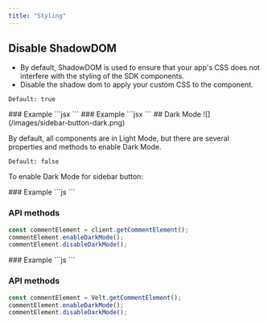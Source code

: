 ```yaml
---
title: "Styling"
---
```




## Disable ShadowDOM
- By default, ShadowDOM is used to ensure that your app's CSS does not interfere with the styling of the SDK components.
- Disable the shadow dom to apply your custom CSS to the component.

`Default: true`

<Tabs>

<Tab title="React / Next.js">
### Example
```jsx
<VeltSidebarButton shadowDom={false} />
```

</Tab>

<Tab title="HTML">
### Example
```jsx
<velt-sidebar-button shadow-dom="false"></velt-sidebar-button>
```
</Tab>
</Tabs>
## Dark Mode
![](/images/sidebar-button-dark.png)

By default, all components are in Light Mode, but there are several properties and methods to enable Dark Mode.

`Default: false`

To enable Dark Mode for sidebar button:
<Tabs>

<Tab title="React / Next.js">
### Example
```js
<VeltSidebarButton darkMode={true} />
```

### API methods

```jsx
const commentElement = client.getCommentElement();
commentElement.enableDarkMode();
commentElement.disableDarkMode();
```

</Tab>

<Tab title="HTML">
### Example
```js
<velt-sidebar-button dark-mode="true"></velt-sidebar-button>
```

### API methods

```jsx
const commentElement = Velt.getCommentElement();
commentElement.enableDarkMode();
commentElement.disableDarkMode();
```

</Tab>
</Tabs>
